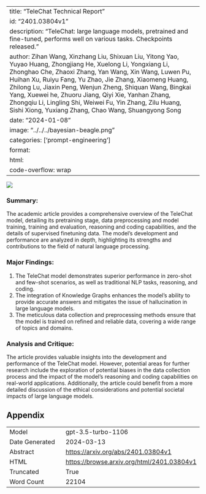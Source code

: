 
---
title: "TeleChat Technical Report"
id: "2401.03804v1"
description: "TeleChat: large language models, pretrained and fine-tuned, performs well on various tasks. Checkpoints released."
author: Zihan Wang, Xinzhang Liu, Shixuan Liu, Yitong Yao, Yuyao Huang, Zhongjiang He, Xuelong Li, Yongxiang Li, Zhonghao Che, Zhaoxi Zhang, Yan Wang, Xin Wang, Luwen Pu, Huihan Xu, Ruiyu Fang, Yu Zhao, Jie Zhang, Xiaomeng Huang, Zhilong Lu, Jiaxin Peng, Wenjun Zheng, Shiquan Wang, Bingkai Yang, Xuewei he, Zhuoru Jiang, Qiyi Xie, Yanhan Zhang, Zhongqiu Li, Lingling Shi, Weiwei Fu, Yin Zhang, Zilu Huang, Sishi Xiong, Yuxiang Zhang, Chao Wang, Shuangyong Song
date: "2024-01-08"
image: "../../../bayesian-beagle.png"
categories: ['prompt-engineering']
format:
  html:
    code-overflow: wrap
---

![](../../../bayesian-beagle.png)

### Summary:

The academic article provides a comprehensive overview of the TeleChat model, detailing its pretraining stage, data preprocessing and model training, training and evaluation, reasoning and coding capabilities, and the details of supervised finetuning data. The model's development and performance are analyzed in depth, highlighting its strengths and contributions to the field of natural language processing.

### Major Findings:
1. The TeleChat model demonstrates superior performance in zero-shot and few-shot scenarios, as well as traditional NLP tasks, reasoning, and coding.
2. The integration of Knowledge Graphs enhances the model's ability to provide accurate answers and mitigates the issue of hallucination in large language models.
3. The meticulous data collection and preprocessing methods ensure that the model is trained on refined and reliable data, covering a wide range of topics and domains.

### Analysis and Critique:
The article provides valuable insights into the development and performance of the TeleChat model. However, potential areas for further research include the exploration of potential biases in the data collection process and the impact of the model's reasoning and coding capabilities on real-world applications. Additionally, the article could benefit from a more detailed discussion of the ethical considerations and potential societal impacts of large language models.

## Appendix

|          |          |
|----------|----------|
| Model     | gpt-3.5-turbo-1106       |
| Date Generated     | 2024-03-13       |
| Abstract | [https://arxiv.org/abs/2401.03804v1](https://arxiv.org/abs/2401.03804v1)        |
| HTML     | [https://browse.arxiv.org/html/2401.03804v1](https://browse.arxiv.org/html/2401.03804v1)       |
| Truncated       | True       |
| Word Count       | 22104       |